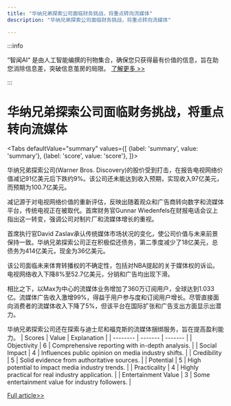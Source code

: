 ```yaml
---
title: "华纳兄弟探索公司面临财务挑战，将重点转向流媒体"
description: "华纳兄弟探索公司面临财务挑战，将重点转向流媒体"

---
```



:::info

“智闻AI“ 是由人工智能编撰的刊物集合，确保您只获得最有价值的信息，旨在助您消除信息差，突破信息茧房的局限。  [了解更多 >>](/)

:::

# 华纳兄弟探索公司面临财务挑战，将重点转向流媒体


<Tabs
	defaultValue="summary"
	values={[
	{label: 'summary', value: 'summary'},
	{label: 'score', value: 'score'},
]}>
<TabItem value="summary">


华纳兄弟探索公司(Warner Bros. Discovery)的股价受到打击，在报告电视网络价值减记91亿美元后下跌约9%。该公司还未能达到收入预期，实现收入97亿美元，而预期为100.7亿美元。

减记源于对电视网络价值的重新评估，反映出随着观众和广告商转向数字和流媒体平台，传统电视正在被取代。首席财务官Gunnar Wiedenfels在财报电话会议上指出这一转变，强调公司对制片厂和流媒体增长的重视。

首席执行官David Zaslav承认传统媒体市场状况的变化，使公司价值与未来前景保持一致。华纳兄弟探索公司正在积极偿还债务，第二季度减少了18亿美元，总债务为414亿美元，现金为36亿美元。

该公司面临未来体育转播权的不确定性，包括对NBA提起的关于媒体权的诉讼。电视网络收入下降8%至52.7亿美元，分销和广告均出现下滑。

相比之下，以Max为中心的流媒体业务增加了360万订阅用户，全球达到1.033亿。流媒体广告收入激增99%，得益于用户参与度和订阅用户增长。尽管直接面向消费者的流媒体收入下降了5%，但该平台在国际扩张和广告支出方面显示出潜力。

华纳兄弟探索公司还在探索与迪士尼和福克斯的流媒体捆绑服务，旨在提高盈利能力。
</TabItem>
<TabItem value="score">
	| Scores     | Value   | Explanation |
	| -------- | ------- | ------- |
	| Objectivity  | 6    | Comprehensive reporting with in-depth analysis.    |
	| Social Impact | 4     | Influences public opinion on media industry shifts.    |
	| Credibility    | 5    | Solid evidence from authoritative sources.    |
	| Potential    | 5    | High potential to impact media industry trends.    |
	| Practicality    | 4    | Highly practical for real industry application.    |
	| Entertainment Value    | 3    | Some entertainment value for industry followers.    |
</TabItem>
</Tabs>

[Full article>>](https://www.cnbc.com/2024/08/07/warner-bros-discovery-wbd-earnings-q2-2024.html)
